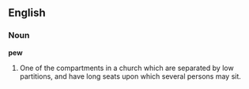 ==English==

===Noun===

'''pew'''

#One of the compartments in a church which are separated by low partitions, and have long seats upon which several persons may sit.